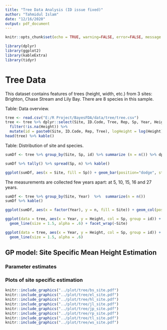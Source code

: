 ---
title: "Tree Data Analysis (ID issue fixed)"
author: "Tahmidul Islam"
date: "12/16/2020"
output: pdf_document
---

```{r setup, include=FALSE}
knitr::opts_chunk$set(echo = TRUE, warning=FALSE, error=FALSE, message = FALSE, cache = FALSE, dpi = 300, fig.width = 14, fig.height = 6)
```

```{r}
library(dplyr)
library(ggplot2)
library(kableExtra)
library(tidyr)
```
# Tree Data

This dataset contains features of trees (height, width, etc.) from 3 sites: Brighton, Chase Stream and Lily Bay. There are 8 species in this sample.

Table: Data overview.
```{r}
tree <- read.csv("E:/R Project/BayesFDA/data/tree/tree.csv")
tree <- tree %>% dplyr::select(Site, ID.Code, Tree, Rep, Sp, Year, Height) %>% 
  filter(!is.na(Height)) %>% 
  mutate(id = paste0(Site, ID.Code, Rep, Tree), logHeight = log(Height))
head(tree) %>% kable()
```


Table: Distribution of site and species.
```{r}
sumDf <- tree %>% group_by(Site, Sp, id) %>% summarize (n = n()) %>% dplyr::select(Site, Sp)

sumDf %>% tally() %>% spread(Sp, n) %>% kable()
```

```{r}
ggplot(sumDf, aes(x = Site, fill = Sp)) + geom_bar(position="dodge", stat="count")
```

The measurements are collected few years apart: at 5, 10, 15, 16 and 27 years. 
```{r}
sumDf <- tree %>% group_by(Site, Year)  %>%  summarize(n = n())
sumDf %>% kable()
```

```{r}
ggplot(sumDf, aes(x = factor(Year), y = n, fill = Site)) + geom_col(position = 'dodge', stat = 'count')
```



```{r}
ggplot(data = tree, aes(x = Year, y = Height, col = Sp, group = id)) +
  geom_line(size = 1.5, alpha = .6) + facet_wrap(~Site)
```
```{r}
ggplot(data = tree, aes(x = Year, y = Height, col = Sp, group = id)) +
  geom_line(size = 1.5, alpha = .6)
```

## GP model: Site Specific Mean Height Estimation

### Parameter estimates 

```{=latex}
\begin{table}[ht]
\centering
\begin{tabular}{c|cc|cc|cc|c}
  \hline
 & \multicolumn{2}{|c|}{Mean} & \multicolumn{2}{|c|}{Subject} & \multicolumn{2}{|c|}{Site} & \\
 \hline
 & $l^2$ & $\sigma^2$ & $l^2$ & $\sigma^2$ & $l^2$ & $\sigma^2$ & $\sigma^2$ \\ 
  \hline
BS & 0.85 & 3.46 & 1.20 & 0.00 & 0.07 & 0.00 & 0.09 \\ 
  EL & 2.29 & 9.78 & 0.46 & 0.01 & 0.12 & 0.01 & 0.06 \\ 
  HL & 1.90 & 5.84 & 0.55 & 0.00 & 1.38 & 0.01 & 0.08 \\ 
  JL & 0.98 & 2.66 & 0.33 & 0.01 & 0.36 & 0.02 & 0.04 \\ 
  JP & 3.92 & 11.38 & 0.07 & 0.00 & 18.92 & 0.00 & 0.04 \\ 
  RP & 1.06 & 4.13 & 0.13 & 0.03 & 4.46 & 0.00 & 0.02 \\ 
  TL & 1.12 & 3.09 & 1.68 & 0.00 & 0.01 & 0.00 & 0.06 \\ 
  WS & 0.69 & 2.11 & 0.30 & 0.02 & 0.03 & 0.00 & 0.13 \\ 
   \hline
\end{tabular}
\end{table}
```

### Plots of site specific estimation

```{r site, echo = FALSE, message=FALSE, fig.align='center', out.width='.9\\linewidth'}
knitr::include_graphics("../plot/tree/bs_site.pdf")
knitr::include_graphics("../plot/tree/el_site.pdf")
knitr::include_graphics("../plot/tree/hl_site.pdf")
knitr::include_graphics("../plot/tree/jl_site.pdf")
knitr::include_graphics("../plot/tree/jp_site.pdf")
knitr::include_graphics("../plot/tree/rp_site.pdf")
knitr::include_graphics("../plot/tree/tl_site.pdf")
knitr::include_graphics("../plot/tree/ws_site.pdf")
```




